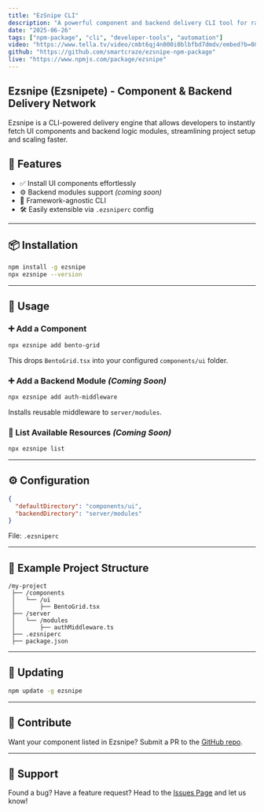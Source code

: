 ```yaml
---
title: "EzSnipe CLI"
description: "A powerful component and backend delivery CLI tool for rapid development — install UI blocks and server modules instantly."
date: "2025-06-26"
tags: ["npm-package", "cli", "developer-tools", "automation"]
video: "https://www.tella.tv/video/cmbt6qj4n000i0blbfbd7dmdv/embed?b=0&title=0&a=0&loop=0&t=0&muted=0&wt=0"
github: "https://github.com/smartcraze/ezsnipe-npm-package"
live: "https://www.npmjs.com/package/ezsnipe"
---
```


## **Ezsnipe (Ezsnipete) - Component & Backend Delivery Network**

<Note type="info">
  Ezsnipe is a CLI-powered delivery engine that allows developers to instantly fetch UI components and backend logic modules, streamlining project setup and scaling faster.
</Note>

## 🚀 Features

- ✅ Install UI components effortlessly  
- ⚙️ Backend modules support *(coming soon)*  
- 🧩 Framework-agnostic CLI  
- 🛠️ Easily extensible via `.ezsniperc` config

---

## 📦 Installation

```bash
npm install -g ezsnipe
npx ezsnipe --version
````

---

## 🔧 Usage

### ➕ Add a Component

```bash
npx ezsnipe add bento-grid
```

This drops `BentoGrid.tsx` into your configured `components/ui` folder.

### ➕ Add a Backend Module *(Coming Soon)*

```bash
npx ezsnipe add auth-middleware
```

Installs reusable middleware to `server/modules`.

### 📄 List Available Resources *(Coming Soon)*

```bash
npx ezsnipe list
```

---

## ⚙️ Configuration

```json
{
  "defaultDirectory": "components/ui",
  "backendDirectory": "server/modules"
}
```

File: `.ezsniperc`

---

## 📁 Example Project Structure

```
/my-project
 ├── /components
 │   └── /ui
 │       ├── BentoGrid.tsx
 ├── /server
 │   └── /modules
 │       ├── authMiddleware.ts
 ├── .ezsniperc
 ├── package.json
```

---

## 🔄 Updating

```bash
npm update -g ezsnipe
```

---

## 🤝 Contribute

Want your component listed in Ezsnipe? Submit a PR to the [GitHub repo](https://github.com/smartcraze/ezsnipe).

---

## 🐞 Support

Found a bug? Have a feature request?
Head to the [Issues Page](https://github.com/smartcraze/ezsnipe/issues) and let us know!
